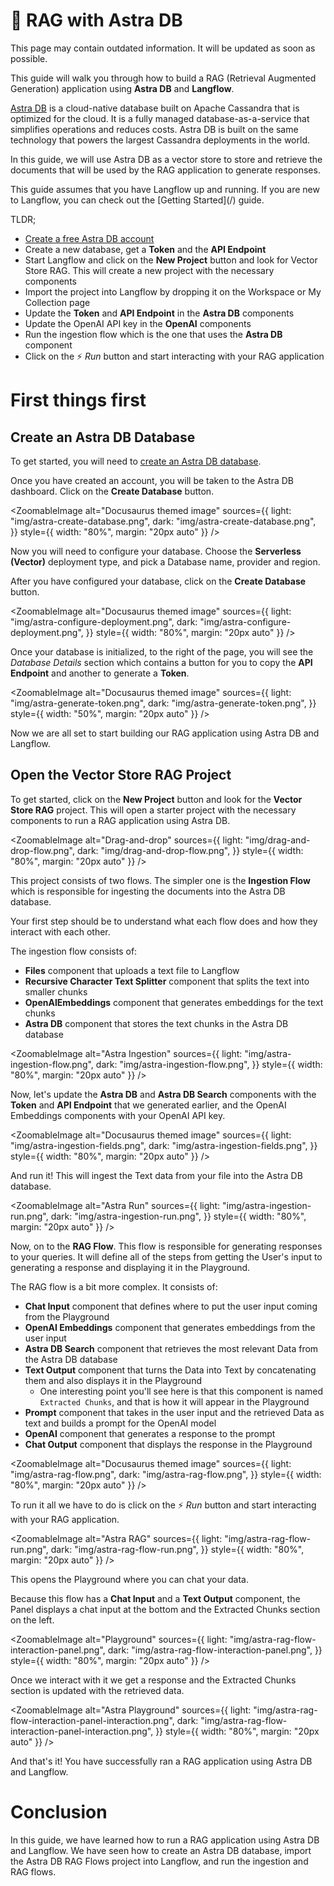 
# 🌟 RAG with Astra DB

<Admonition type="warning" title="warning">
This page may contain outdated information. It will be updated as soon as possible.
</Admonition>

This guide will walk you through how to build a RAG (Retrieval Augmented Generation) application using **Astra DB** and **Langflow**.

[Astra DB](https://www.datastax.com/products/datastax-astra?utm_source=langflow-pre-release&utm_medium=referral&utm_campaign=langflow-announcement&utm_content=astradb) is a cloud-native database built on Apache Cassandra that is optimized for the cloud. It is a fully managed database-as-a-service that simplifies operations and reduces costs. Astra DB is built on the same technology that powers the largest Cassandra deployments in the world.

In this guide, we will use Astra DB as a vector store to store and retrieve the documents that will be used by the RAG application to generate responses.

<Admonition type="tip">
  This guide assumes that you have Langflow up and running. If you are new to
  Langflow, you can check out the [Getting Started](/) guide.
</Admonition>

TLDR;

- [Create a free Astra DB account](https://astra.datastax.com/signup?utm_source=langflow-pre-release&utm_medium=referral&utm_campaign=langflow-announcement&utm_content=create-a-free-astra-db-account)
- Create a new database, get a **Token** and the **API Endpoint**
- Start Langflow and click on the **New Project** button and look for Vector Store RAG. This will create a new project with the necessary components
- Import the project into Langflow by dropping it on the Workspace or My Collection page
- Update the **Token** and **API Endpoint** in the **Astra DB** components
- Update the OpenAI API key in the **OpenAI** components
- Run the ingestion flow which is the one that uses the **Astra DB** component
- Click on the ⚡ _Run_ button and start interacting with your RAG application

# First things first

## Create an Astra DB Database

To get started, you will need to [create an Astra DB database](https://astra.datastax.com/signup?utm_source=langflow-pre-release&utm_medium=referral&utm_campaign=langflow-announcement&utm_content=create-an-astradb-database).

Once you have created an account, you will be taken to the Astra DB dashboard. Click on the **Create Database** button.

<ZoomableImage
  alt="Docusaurus themed image"
  sources={{
    light: "img/astra-create-database.png",
    dark: "img/astra-create-database.png",
  }}
  style={{ width: "80%", margin: "20px auto" }}
/>

Now you will need to configure your database. Choose the **Serverless (Vector)** deployment type, and pick a Database name, provider and region.

After you have configured your database, click on the **Create Database** button.

<ZoomableImage
  alt="Docusaurus themed image"
  sources={{
    light: "img/astra-configure-deployment.png",
    dark: "img/astra-configure-deployment.png",
  }}
  style={{ width: "80%", margin: "20px auto" }}
/>

Once your database is initialized, to the right of the page, you will see the _Database Details_ section which contains a button for you to copy the **API Endpoint** and another to generate a **Token**.

<ZoomableImage
  alt="Docusaurus themed image"
  sources={{
    light: "img/astra-generate-token.png",
    dark: "img/astra-generate-token.png",
  }}
  style={{ width: "50%", margin: "20px auto" }}
/>

Now we are all set to start building our RAG application using Astra DB and Langflow.

## Open the Vector Store RAG Project

To get started, click on the **New Project** button and look for the **Vector Store RAG** project. This will open a starter project with the necessary components to run a RAG application using Astra DB.

<ZoomableImage
  alt="Drag-and-drop"
  sources={{
    light: "img/drag-and-drop-flow.png",
    dark: "img/drag-and-drop-flow.png",
  }}
  style={{ width: "80%", margin: "20px auto" }}
/>

This project consists of two flows. The simpler one is the **Ingestion Flow** which is responsible for ingesting the documents into the Astra DB database.

Your first step should be to understand what each flow does and how they interact with each other.

The ingestion flow consists of:

- **Files** component that uploads a text file to Langflow
- **Recursive Character Text Splitter** component that splits the text into smaller chunks
- **OpenAIEmbeddings** component that generates embeddings for the text chunks
- **Astra DB** component that stores the text chunks in the Astra DB database

<ZoomableImage
  alt="Astra Ingestion"
  sources={{
    light: "img/astra-ingestion-flow.png",
    dark: "img/astra-ingestion-flow.png",
  }}
  style={{ width: "80%", margin: "20px auto" }}
/>

Now, let's update the **Astra DB** and **Astra DB Search** components with the **Token** and **API Endpoint** that we generated earlier, and the OpenAI Embeddings components with your OpenAI API key.

<ZoomableImage
  alt="Docusaurus themed image"
  sources={{
    light: "img/astra-ingestion-fields.png",
    dark: "img/astra-ingestion-fields.png",
  }}
  style={{ width: "80%", margin: "20px auto" }}
/>

And run it! This will ingest the Text data from your file into the Astra DB database.

<ZoomableImage
  alt="Astra Run"
  sources={{
    light: "img/astra-ingestion-run.png",
    dark: "img/astra-ingestion-run.png",
  }}
  style={{ width: "80%", margin: "20px auto" }}
/>

Now, on to the **RAG Flow**. This flow is responsible for generating responses to your queries. It will define all of the steps from getting the User's input to generating a response and displaying it in the Playground.

The RAG flow is a bit more complex. It consists of:

- **Chat Input** component that defines where to put the user input coming from the Playground
- **OpenAI Embeddings** component that generates embeddings from the user input
- **Astra DB Search** component that retrieves the most relevant Data from the Astra DB database
- **Text Output** component that turns the Data into Text by concatenating them and also displays it in the Playground
  - One interesting point you'll see here is that this component is named `Extracted Chunks`, and that is how it will appear in the Playground
- **Prompt** component that takes in the user input and the retrieved Data as text and builds a prompt for the OpenAI model
- **OpenAI** component that generates a response to the prompt
- **Chat Output** component that displays the response in the Playground

<ZoomableImage
  alt="Docusaurus themed image"
  sources={{
    light: "img/astra-rag-flow.png",
    dark: "img/astra-rag-flow.png",
  }}
  style={{ width: "80%", margin: "20px auto" }}
/>

To run it all we have to do is click on the ⚡ _Run_ button and start interacting with your RAG application.

<ZoomableImage
  alt="Astra RAG"
  sources={{
    light: "img/astra-rag-flow-run.png",
    dark: "img/astra-rag-flow-run.png",
  }}
  style={{ width: "80%", margin: "20px auto" }}
/>

This opens the Playground where you can chat your data.

Because this flow has a **Chat Input** and a **Text Output** component, the Panel displays a chat input at the bottom and the Extracted Chunks section on the left.

<ZoomableImage
  alt="Playground"
  sources={{
    light: "img/astra-rag-flow-interaction-panel.png",
    dark: "img/astra-rag-flow-interaction-panel.png",
  }}
  style={{ width: "80%", margin: "20px auto" }}
/>

Once we interact with it we get a response and the Extracted Chunks section is updated with the retrieved data.

<ZoomableImage
  alt="Astra Playground"
  sources={{
    light: "img/astra-rag-flow-interaction-panel-interaction.png",
    dark: "img/astra-rag-flow-interaction-panel-interaction.png",
  }}
  style={{ width: "80%", margin: "20px auto" }}
/>

And that's it! You have successfully ran a RAG application using Astra DB and Langflow.

# Conclusion

In this guide, we have learned how to run a RAG application using Astra DB and Langflow.
We have seen how to create an Astra DB database, import the Astra DB RAG Flows project into Langflow, and run the ingestion and RAG flows.
